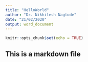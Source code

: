 ---
title: "HelloWorld"
author: "Dr. Nikhilesh Nagtode"
date: "21/02/2020"
output: word_document
---

```{r setup, include=FALSE}
knitr::opts_chunk$set(echo = TRUE)
```

## This is a markdown file